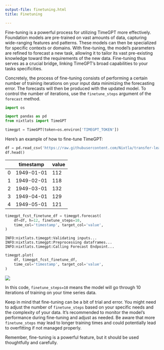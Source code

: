 ```yaml
---
output-file: finetuning.html
title: Finetuning

---
```


Fine-tuning is a powerful process for utilizing TimeGPT more
effectively. Foundation models are pre-trained on vast amounts of data,
capturing wide-ranging features and patterns. These models can then be
specialized for specific contexts or domains. With fine-tuning, the
model’s parameters are refined to forecast a new task, allowing it to
tailor its vast pre-existing knowledge toward the requirements of the
new data. Fine-tuning thus serves as a crucial bridge, linking TimeGPT’s
broad capabilities to your tasks specificities.

Concretely, the process of fine-tuning consists of performing a certain
number of training iterations on your input data minimizing the
forecasting error. The forecasts will then be produced with the updated
model. To control the number of iterations, use the `finetune_steps`
argument of the `forecast` method.

```python
import os

import pandas as pd
from nixtlats import TimeGPT
```


```python
timegpt = TimeGPT(token=os.environ['TIMEGPT_TOKEN'])
```

Here’s an example of how to fine-tune TimeGPT:

```python
df = pd.read_csv('https://raw.githubusercontent.com/Nixtla/transfer-learning-time-series/main/datasets/air_passengers.csv')
df.head()
```

|     | timestamp  | value |
|-----|------------|-------|
| 0   | 1949-01-01 | 112   |
| 1   | 1949-02-01 | 118   |
| 2   | 1949-03-01 | 132   |
| 3   | 1949-04-01 | 129   |
| 4   | 1949-05-01 | 121   |

```python
timegpt_fcst_finetune_df = timegpt.forecast(
    df=df, h=12, finetune_steps=10,
    time_col='timestamp', target_col='value',
)
```

``` text
INFO:nixtlats.timegpt:Validating inputs...
INFO:nixtlats.timegpt:Preprocessing dataframes...
INFO:nixtlats.timegpt:Calling Forecast Endpoint...
```

```python
timegpt.plot(
    df, timegpt_fcst_finetune_df, 
    time_col='timestamp', target_col='value',
)
```

![](/docs/tutorials/5_finetuning_files/figure-markdown_strict/cell-6-output-1.png)

In this code, `finetune_steps=10` means the model will go through 10
iterations of training on your time series data.

Keep in mind that fine-tuning can be a bit of trial and error. You might
need to adjust the number of `finetune_steps` based on your specific
needs and the complexity of your data. It’s recommended to monitor the
model’s performance during fine-tuning and adjust as needed. Be aware
that more `finetune_steps` may lead to longer training times and could
potentially lead to overfitting if not managed properly.

Remember, fine-tuning is a powerful feature, but it should be used
thoughtfully and carefully.

